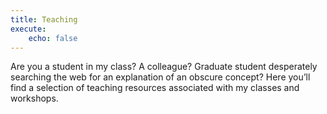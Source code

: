 ```yaml
---
title: Teaching
execute:
    echo: false
---
```


Are you a student in my class? A colleague? Graduate student desperately searching the web for an explanation of an obscure concept? Here you'll find a selection of teaching resources associated with my classes and workshops.

